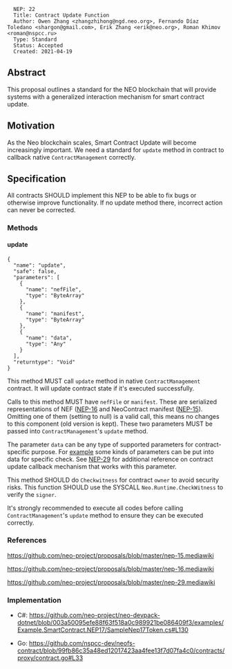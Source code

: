 <pre>
  NEP: 22
  Title: Contract Update Function
  Author: Owen Zhang <zhangzhihong@ngd.neo.org>, Fernando Díaz Toledano <shargon@gmail.com>, Erik Zhang <erik@neo.org>, Roman Khimov <roman@nspcc.ru>
  Type: Standard
  Status: Accepted
  Created: 2021-04-19
</pre>


==Abstract==

This proposal outlines a standard for the NEO blockchain that will provide systems with a generalized interaction mechanism for smart contract update.

==Motivation==

As the Neo blockchain scales, Smart Contract Update will become increasingly important. We need a standard for <code>update</code> method in contract to callback native <code>ContractManagement</code> correctly.

==Specification==

All contracts SHOULD implement this NEP to be able to fix bugs or otherwise improve functionality. If no update method there, incorrect action can never be corrected.

===Methods===

====update====

<pre>
{
  "name": "update",
  "safe": false,
  "parameters": [
    {
      "name": "nefFile",
      "type": "ByteArray"
    },
    {
      "name": "manifest",
      "type": "ByteArray"
    },
    {
      "name": "data",
      "type": "Any"
    }
  ],
  "returntype": "Void"
}
</pre>

This method MUST call <code>update</code> method in native <code>ContractManagement</code> contract. It will update contract state if it's executed successfully.

Calls to this method MUST have <code>nefFile</code> or <code>manifest</code>. These are serialized representations of NEF ([https://github.com/neo-project/proposals/blob/master/nep-16.mediawiki NEP-16] and NeoContract manifest ([https://github.com/neo-project/proposals/blob/master/nep-15.mediawiki NEP-15]). Omitting one of them (setting to null) is a valid call, this means no changes to this component (old version is kept). These two parameters MUST be passed into <code>ContractManagement</code>'s <code>update</code> method.

The parameter <code>data</code> can be any type of supported parameters for contract-specific purpose. For [https://github.com/nspcc-dev/neofs-contract/blob/99fb86c35a48ed12017423aa4fee13f7d07fa4c0/contracts/proxy/contract.go#L33 example] some kinds of parameters can be put into data for specific check. See [https://github.com/neo-project/proposals/blob/master/nep-29.mediawiki NEP-29] for additional reference on contract update callback mechanism that works with this parameter.

This method SHOULD do <code>Checkwitness</code> for contract <code>owner</code> to avoid security risks. This function SHOULD use the SYSCALL <code>Neo.Runtime.CheckWitness</code> to verify the <code>signer</code>. 

It's strongly recommended to execute all codes before calling <code>ContractManagement</code>'s <code>update</code> method to ensure they can be executed correctly.

===References===

https://github.com/neo-project/proposals/blob/master/nep-15.mediawiki

https://github.com/neo-project/proposals/blob/master/nep-16.mediawiki

https://github.com/neo-project/proposals/blob/master/nep-29.mediawiki

===Implementation===

* C#: https://github.com/neo-project/neo-devpack-dotnet/blob/003a50095efe88f63f518a0c989921be086409f3/examples/Example.SmartContract.NEP17/SampleNep17Token.cs#L130

* Go: https://github.com/nspcc-dev/neofs-contract/blob/99fb86c35a48ed12017423aa4fee13f7d07fa4c0/contracts/proxy/contract.go#L33
